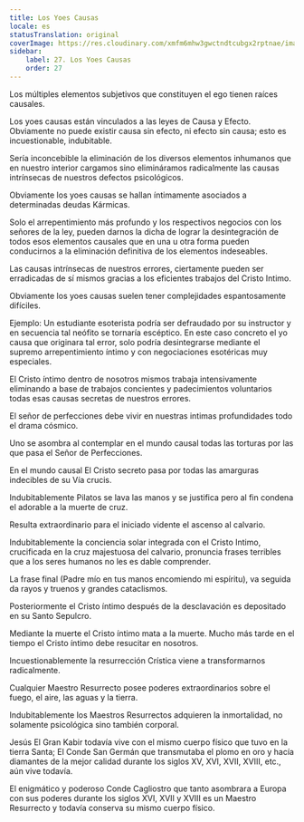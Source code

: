 ```yaml
---
title: Los Yoes Causas
locale: es
statusTranslation: original
coverImage: https://res.cloudinary.com/xmfm6mhw3gwctndtcubgx2rptnae/image/upload/v1741354419/small_cover_la_gran_rebelion_28716e29d2.webp
sidebar:
    label: 27. Los Yoes Causas
    order: 27
---
```

Los múltiples elementos subjetivos que constituyen el ego tienen raíces causales.

Los yoes causas están vinculados a las leyes de Causa y Efecto. Obviamente no puede existir causa sin efecto, ni efecto sin causa; esto es incuestionable, indubitable.

Sería inconcebible la eliminación de los diversos elementos inhumanos que en nuestro interior cargamos sino elimináramos radicalmente las causas intrínsecas de nuestros defectos psicológicos.

Obviamente los yoes causas se hallan íntimamente asociados a determinadas deudas Kármicas.

Solo el arrepentimiento más profundo y los respectivos negocios con los señores de la ley, pueden darnos la dicha de lograr la desintegración de todos esos elementos causales que en una u otra forma pueden conducirnos a la eliminación definitiva de los elementos indeseables.

Las causas intrínsecas de nuestros errores, ciertamente pueden ser erradicadas de sí mismos gracias a los eficientes trabajos del Cristo Intimo.

Obviamente los yoes causas suelen tener complejidades espantosamente difíciles.

Ejemplo: Un estudiante esoterista podría ser defraudado por su instructor y en secuencia tal neófito se tornaría escéptico. En este caso concreto el yo causa que originara tal error, solo podría desintegrarse mediante el supremo arrepentimiento íntimo y con negociaciones esotéricas muy especiales.

El Cristo íntimo dentro de nosotros mismos trabaja intensivamente eliminando a base de trabajos concientes y padecimientos voluntarios todas esas causas secretas de nuestros errores.

El señor de perfecciones debe vivir en nuestras intimas profundidades todo el drama cósmico.

Uno se asombra al contemplar en el mundo causal todas las torturas por las que pasa el Señor de Perfecciones.

En el mundo causal El Cristo secreto pasa por todas las amarguras indecibles de su Vía crucis.

Indubitablemente Pilatos se lava las manos y se justifica pero al fin condena el adorable a la muerte de cruz.

Resulta extraordinario para el iniciado vidente el ascenso al calvario.

Indubitablemente la conciencia solar integrada con el Cristo Intimo, crucificada en la cruz majestuosa del calvario, pronuncia frases terribles que a los seres humanos no les es dable comprender.

La frase final (Padre mío en tus manos encomiendo mi espíritu), va seguida da rayos y truenos y grandes cataclismos.

Posteriormente el Cristo íntimo después de la desclavación es depositado en su Santo Sepulcro.

Mediante la muerte el Cristo íntimo mata a la muerte. Mucho más tarde en el tiempo el Cristo íntimo debe resucitar en nosotros.

Incuestionablemente la resurrección Crística viene a transformarnos radicalmente.

Cualquier Maestro Resurrecto posee poderes extraordinarios sobre el fuego, el aire, las aguas y la tierra.

Indubitablemente los Maestros Resurrectos adquieren la inmortalidad, no solamente psicológica sino también corporal.

Jesús El Gran Kabir todavía vive con el mismo cuerpo físico que tuvo en la tierra Santa; El Conde San Germán que transmutaba el plomo en oro y hacía diamantes de la mejor calidad durante los siglos XV, XVI, XVII, XVIII, etc., aún vive todavía.

El enigmático y poderoso Conde Cagliostro que tanto asombrara a Europa con sus poderes durante los siglos XVI, XVII y XVIII es un Maestro Resurrecto y todavía conserva su mismo cuerpo físico.
